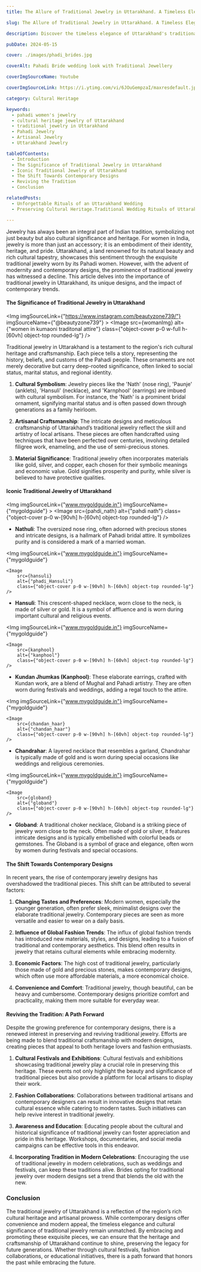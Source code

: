 ```yaml
---
title: The Allure of Traditional Jewelry in Uttarakhand. A Timeless Elegance

slug: The Allure of Traditional Jewelry in Uttarakhand. A Timeless Elegance

description: Discover the timeless elegance of Uttarakhand's traditional jewelry, where intricate craftsmanship and rich cultural heritage come together. Dive into the stories behind these exquisite pieces and explore the blend of tradition and modernity shaping their future.

pubDate: 2024-05-15

cover: ./images/phadi_brides.jpg

coverAlt: Pahadi Bride wedding look with Traditional Jewellery

coverImgSourceName: Youtube

coverImgSourceLink: https://i.ytimg.com/vi/6JOuGempzaI/maxresdefault.jpg

category: Cultural Heritage

keywords:
  - pahadi women's jewelry
  - cultural heritage jewelry of Uttarakhand
  - traditional jewelry in Uttarakhand
  - Pahadi Jewelry
  - Artisanal Jewelry
  - Uttarakhand Jewelry

tableOfContents:
  - Introduction
  - The Significance of Traditional Jewelry in Uttarakhand
  - Iconic Traditional Jewelry of Uttarakhand
  - The Shift Towards Contemporary Designs
  - Reviving the Tradition
  - Conclusion

relatedPosts:
  - Unforgettable Rituals of an Uttarakhand Wedding
  - Preserving Cultural Heritage.Traditional Wedding Rituals of Uttarakhand

---
```


Jewelry has always been an integral part of Indian tradition, symbolizing not just beauty but also cultural significance and heritage. For women in India, jewelry is more than just an accessory; it is an embodiment of their identity, heritage, and pride. Uttarakhand, a land renowned for its natural beauty and rich cultural tapestry, showcases this sentiment through the exquisite traditional jewelry worn by its Pahadi women. However, with the advent of modernity and contemporary designs, the prominence of traditional jewelry has witnessed a decline. This article delves into the importance of traditional jewelry in Uttarakhand, its unique designs, and the impact of contemporary trends.


#### The Significance of Traditional Jewelry in Uttarakhand


<Img
      imgSourceLink={"https://www.instagram.com/beautyzone739/"}
      imgSourceName={"@beautyzone739"}
    >
    <Image
        src={womanImg}
        alt={"women in kumaoni traditonal attire"}
        class={"object-cover p-0 w-full h-[60vh] object-top rounded-lg"}
      />
</Img>

Traditional jewelry in Uttarakhand is a testament to the region's rich cultural heritage and craftsmanship. Each piece tells a story, representing the history, beliefs, and customs of the Pahadi people. These ornaments are not merely decorative but carry deep-rooted significance, often linked to social status, marital status, and regional identity.

1. **Cultural Symbolism**: Jewelry pieces like the 'Nath' (nose ring), 'Paunje' (anklets), 'Hansuli' (necklace), and 'Karnphool' (earrings) are imbued with cultural symbolism. For instance, the 'Nath' is a prominent bridal ornament, signifying marital status and is often passed down through generations as a family heirloom.

2. **Artisanal Craftsmanship**: The intricate designs and meticulous craftsmanship of Uttarakhand’s traditional jewelry reflect the skill and artistry of local artisans. These pieces are often handcrafted using techniques that have been perfected over centuries, involving detailed filigree work, enameling, and the use of semi-precious stones.

3. **Material Significance**: Traditional jewelry often incorporates materials like gold, silver, and copper, each chosen for their symbolic meanings and economic value. Gold signifies prosperity and purity, while silver is believed to have protective qualities.

#### Iconic Traditional Jewelry of Uttarakhand

<Img
      imgSourceLink={"www.mygoldguide.in"}
      imgSourceName={"mygoldguide"}
    >
    <Image
        src={pahdi_nath}
        alt={"pahdi nath"}
        class={"object-cover p-0 w-[90vh] h-[60vh] object-top rounded-lg"}
    />
</Img>

- **Nathuli**: The oversized nose ring, often adorned with precious stones and intricate designs, is a hallmark of Pahadi bridal attire. It symbolizes purity and is considered a mark of a married woman.


<Img
    imgSourceLink={"www.mygoldguide.in"}
    imgSourceName={"mygoldguide"}
 >
    <Image
        src={hansuli}
        alt={"phadi_Hansuli"}
        class={"object-cover p-0 w-[90vh] h-[60vh] object-top rounded-lg"}
    />
</Img>

- **Hansuli**: This crescent-shaped necklace, worn close to the neck, is made of silver or gold. It is a symbol of affluence and is worn during important cultural and religious events.

<Img
    imgSourceLink={"www.mygoldguide.in"}
    imgSourceName={"mygoldguide"}
 >
    <Image
        src={kanphool}
        alt={"kanphool"}
        class={"object-cover p-0 w-[90vh] h-[60vh] object-top rounded-lg"}
    />
</Img>


- **Kundan Jhumkas (Kanphool)**: These elaborate earrings, crafted with Kundan work, are a blend of Mughal and Pahadi artistry. They are often worn during festivals and weddings, adding a regal touch to the attire.


<Img
    imgSourceLink={"www.mygoldguide.in"}
    imgSourceName={"mygoldguide"}
 >
    <Image
        src={chandan_haar}
        alt={"chandan_haar"}
        class={"object-cover p-0 w-[90vh] h-[60vh] object-top rounded-lg"}
    />
</Img>

- **Chandrahar**: A layered necklace that resembles a garland, Chandrahar is typically made of gold and is worn during special occasions like weddings and religious ceremonies.

<Img
    imgSourceLink={"www.mygoldguide.in"}
    imgSourceName={"mygoldguide"}
 >
    <Image
        src={globand}
        alt={"globand"}
        class={"object-cover p-0 w-[90vh] h-[60vh] object-top rounded-lg"}
    />
</Img>

- **Globand**: A traditional choker necklace, Globand is a striking piece of jewelry worn close to the neck. Often made of gold or silver, it features intricate designs and is typically embellished with colorful beads or gemstones. The Globand is a symbol of grace and elegance, often worn by women during festivals and special occasions.


#### The Shift Towards Contemporary Designs

In recent years, the rise of contemporary jewelry designs has overshadowed the traditional pieces. This shift can be attributed to several factors:

1. **Changing Tastes and Preferences**: Modern women, especially the younger generation, often prefer sleek, minimalist designs over the elaborate traditional jewelry. Contemporary pieces are seen as more versatile and easier to wear on a daily basis.

2. **Influence of Global Fashion Trends**: The influx of global fashion trends has introduced new materials, styles, and designs, leading to a fusion of traditional and contemporary aesthetics. This blend often results in jewelry that retains cultural elements while embracing modernity.

3. **Economic Factors**: The high cost of traditional jewelry, particularly those made of gold and precious stones, makes contemporary designs, which often use more affordable materials, a more economical choice.

4. **Convenience and Comfort**: Traditional jewelry, though beautiful, can be heavy and cumbersome. Contemporary designs prioritize comfort and practicality, making them more suitable for everyday wear.

#### Reviving the Tradition: A Path Forward

Despite the growing preference for contemporary designs, there is a renewed interest in preserving and reviving traditional jewelry. Efforts are being made to blend traditional craftsmanship with modern designs, creating pieces that appeal to both heritage lovers and fashion enthusiasts.

1. **Cultural Festivals and Exhibitions**: Cultural festivals and exhibitions showcasing traditional jewelry play a crucial role in preserving this heritage. These events not only highlight the beauty and significance of traditional pieces but also provide a platform for local artisans to display their work.

2. **Fashion Collaborations**: Collaborations between traditional artisans and contemporary designers can result in innovative designs that retain cultural essence while catering to modern tastes. Such initiatives can help revive interest in traditional jewelry.

3. **Awareness and Education**: Educating people about the cultural and historical significance of traditional jewelry can foster appreciation and pride in this heritage. Workshops, documentaries, and social media campaigns can be effective tools in this endeavor.

4. **Incorporating Tradition in Modern Celebrations**: Encouraging the use of traditional jewelry in modern celebrations, such as weddings and festivals, can keep these traditions alive. Brides opting for traditional jewelry over modern designs set a trend that blends the old with the new.

### Conclusion

The traditional jewelry of Uttarakhand is a reflection of the region’s rich cultural heritage and artisanal prowess. While contemporary designs offer convenience and modern appeal, the timeless elegance and cultural significance of traditional jewelry remain unmatched. By embracing and promoting these exquisite pieces, we can ensure that the heritage and craftsmanship of Uttarakhand continue to shine, preserving the legacy for future generations. Whether through cultural festivals, fashion collaborations, or educational initiatives, there is a path forward that honors the past while embracing the future.
